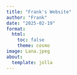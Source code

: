 ```yaml
---
title: "Frank's Website"
author: "Frank"
date: "2025-02-19"
format: 
  html:
    toc: false
    theme: cosmo
image: Lana.jpeg
about:
  template: jolla
---
```


<style>

h1 { text-align: center; }

------------------------------------------------------------------------
